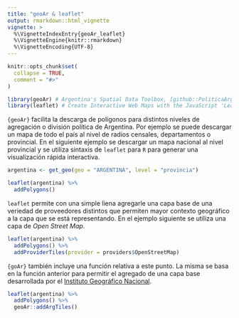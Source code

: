 ```yaml
---
title: "geoAr & leaflet"
output: rmarkdown::html_vignette
vignette: >
  %\VignetteIndexEntry{geoAr_leaflet}
  %\VignetteEngine{knitr::rmarkdown}
  %\VignetteEncoding{UTF-8}
---
```


```r
knitr::opts_chunk$set(
  collapse = TRUE,
  comment = "#>"
)
```




```r
library(geoAr) # Argentina's Spatial Data Toolbox, [github::PoliticaArgentina/geoAr] v0.0.1.2
library(leaflet) # Create Interactive Web Maps with the JavaScript 'Leaflet' Library, CRAN v2.0.4.1
```


`{geoAr}` facilita la descarga de polígonos para distintos niveles de agregación o división política de Argentina. Por ejemplo se puede descargar un mapa de todo el país al nivel de radios censales, departamentos o provincial. En el siguiente ejemplo se descargar un mapa nacional al nivel provincial y se utiliza sintaxis de `leaflet` para `R` para generar una visualización rápida interactiva. 

```r

argentina <- get_geo(geo = "ARGENTINA", level = "provincia")

leaflet(argentina) %>% 
  addPolygons()

```

`leaflet` permite con una simple liena agregarle una capa base de una veriedad de proveedores distintos que permiten mayor contexto geográfico a la capa que se está representando. En el ejemplo siguiente se utiliza una capa de _Open Street Map_. 

```r
leaflet(argentina) %>% 
  addPolygons() %>% 
  addProviderTiles(provider = providers$OpenStreetMap) 


```
`{goAr}` también incluye una función relativa a este punto. La misma se basa en la función anterior para permitir el agregado de una capa base desarrollada por el [Instituto Geográfico Nacional](https://www.ign.gob.ar/NuestrasActividades/InformacionGeoespacial/ServiciosOGC/Leaflet). 

```r
leaflet(argentina) %>% 
  addPolygons() %>% 
  geoAr::addArgTiles()


```




